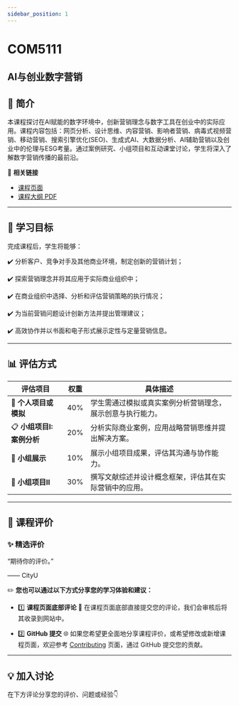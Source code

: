 ```yaml
---
sidebar_position: 1
---
```


# COM5111
## AI与创业数字营销

## **📘 简介**
本课程探讨在AI赋能的数字环境中，创新营销理念与数字工具在创业中的实际应用。课程内容包括：网页分析、设计思维、内容营销、影响者营销、病毒式视频营销、移动营销、搜索引擎优化(SEO)、生成式AI、大数据分析、AI辅助营销以及创业中的伦理与ESG考量。通过案例研究、小组项目和互动课堂讨论，学生将深入了解数字营销传播的最前沿。

🔗 **相关链接**
- [课程页面](https://www.cityu.edu.hk/catalogue/pg/202425/course/COM5111.htm)
- [课程大纲 PDF](https://www.cityu.edu.hk/catalogue/pg/202425/course/COM5111.pdf)

---

## **🎯 学习目标**

完成课程后，学生将能够：

✔️ 分析客户、竞争对手及其他商业环境，制定创新的营销计划；

✔️ 探索营销理念并将其应用于实际商业组织中；

✔️ 在商业组织中选择、分析和评估营销策略的执行情况；

✔️ 为当前营销问题设计创新方法并提出管理建议；

✔️ 高效协作并以书面和电子形式展示定性与定量营销信息。

---

## **📊 评估方式**

| **评估项目**          | **权重** | **具体描述**                                                                                       |
|----------------------|---------|---------------------------------------------------------------------------------------------------|
| 📝 **个人项目或模拟**   | 40%     | 学生需通过模拟或真实案例分析营销理念，展示创意与执行能力。                                               |
| 📋 **小组项目I: 案例分析** | 20%     | 分析实际商业案例，应用战略营销思维并提出解决方案。                                                      |
| 🎤 **小组展示**        | 10%     | 展示小组项目成果，评估其沟通与协作能力。                                                             |
| 📑 **小组项目II**      | 30%     | 撰写文献综述并设计概念框架，评估其在实际营销中的应用。                                                    |

---

## **💬 课程评价**

### ✨ **精选评价**
<div className={commentStyles.commentBox}>
    <p className={commentStyles.commentText}>
        “期待你的评价。”
    </p>
    <p className={commentStyles.commentAuthor}>—— CityU</p>
</div>

✏️ **您也可以通过以下方式分享您的学习体验和建议：**

- 1️⃣ **课程页面底部评论**
💬 在课程页面底部直接提交您的评论，我们会审核后将其收录到网站中。

- 2️⃣ **GitHub 提交**
🌐 如果您希望更全面地分享课程评价，或希望修改或新增课程页面，欢迎参考 [Contributing](https://penjc.github.io/cityU-navigator/contributing) 页面，通过 GitHub 提交您的贡献。

---

## **💡 加入讨论**

在下方评论分享您的评价、问题或经验👇
<Utterances />
